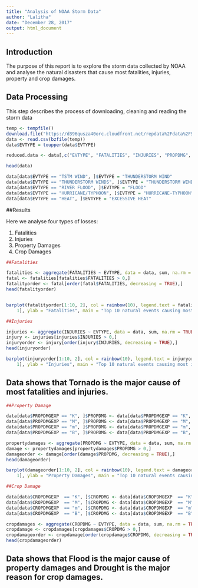 ---
title: "Analysis of NOAA Storm Data"
author: "Lalitha"
date: "December 28, 2017"
output: html_document
---

## Introduction

The purpose of this report is to explore the storm data collected by NOAA and analyse the natural disasters that cause most fatalities, injuries, property and crop damages.

## Data Processing
This step describes the process of downloading, cleaning and reading the storm data 

```{r}
temp <- tempfile()
download.file("https://d396qusza40orc.cloudfront.net/repdata%2Fdata%2FStormData.csv.bz2",temp)
data <- read.csv(bzfile(temp))
data$EVTYPE = toupper(data$EVTYPE)

reduced.data <- data[,c("EVTYPE", "FATALITIES", "INJURIES", "PROPDMG", "CROPDMG")]

head(data)

data[data$EVTYPE == "TSTM WIND", ]$EVTYPE = "THUNDERSTORM WIND"
data[data$EVTYPE == "THUNDERSTORM WINDS", ]$EVTYPE = "THUNDERSTORM WIND"
data[data$EVTYPE == "RIVER FLOOD", ]$EVTYPE = "FLOOD"
data[data$EVTYPE == "HURRICANE/TYPHOON", ]$EVTYPE = "HURRICANE-TYPHOON"
data[data$EVTYPE == "HEAT", ]$EVTYPE = "EXCESSIVE HEAT"
```

##Results

Here we analyse four types of losses:

1. Fatalities
2. Injuries
3. Property Damages
4. Crop Damages

```{r}

##Fatalities

fatalities <- aggregate(FATALITIES ~ EVTYPE, data = data, sum, na.rm = TRUE)
fatal <- fatalities[fatalities$FATALITIES > 0,]
fatalityorder <- fatal[order(fatal$FATALITIES, decreasing = TRUE),]
head(fatalityorder)


barplot(fatalityorder[1:10, 2], col = rainbow(10), legend.text = fatalityorder[1:10,
    1], ylab = "Fatalities", main = "Top 10 natural events causing most fatalities")

##Injuries

injuries <- aggregate(INJURIES ~ EVTYPE, data = data, sum, na.rm = TRUE)
injury <- injuries[injuries$INJURIES > 0,]
injuryorder <- injury[order(injury$INJURIES, decreasing = TRUE),]
head(injuryorder)

barplot(injuryorder[1:10, 2], col = rainbow(10), legend.text = injuryorder[1:10,
    1], ylab = "Injuries", main = "Top 10 natural events causing most injuries")
```



## Data shows that Tornado is the  major cause of most fatalities and injuries.

```{r}
##Property Damage

data[data$PROPDMGEXP == "K", ]$PROPDMG <- data[data$PROPDMGEXP == "K", ]$PROPDMG * 1000
data[data$PROPDMGEXP == "M", ]$PROPDMG <- data[data$PROPDMGEXP == "M", ]$PROPDMG * 1e+06
data[data$PROPDMGEXP == "m", ]$PROPDMG <- data[data$PROPDMGEXP == "m", ]$PROPDMG * 1e+06
data[data$PROPDMGEXP == "B", ]$PROPDMG <- data[data$PROPDMGEXP == "B", ]$PROPDMG * 1e+09

propertydamages <- aggregate(PROPDMG ~ EVTYPE, data = data, sum, na.rm = TRUE)
damage <- propertydamages[propertydamages$PROPDMG > 0,]
damageorder <- damage[order(damage$PROPDMG, decreasing = TRUE),]
head(damageorder)

barplot(damageorder[1:10, 2], col = rainbow(10), legend.text = damageorder[1:10,
    1], ylab = "Property Damages", main = "Top 10 natural events causing most property damages")

##Crop Damage

data[data$CROPDMGEXP  == "K", ]$CROPDMG <- data[data$CROPDMGEXP  == "K", ]$CROPDMG * 1000
data[data$CROPDMGEXP  == "M", ]$CROPDMG <- data[data$CROPDMGEXP  == "M", ]$CROPDMG * 1e+06
data[data$CROPDMGEXP  == "m", ]$CROPDMG <- data[data$CROPDMGEXP  == "m", ]$CROPDMG * 1e+06
data[data$CROPDMGEXP  == "B", ]$CROPDMG <- data[data$CROPDMGEXP  == "B", ]$CROPDMG * 1e+09

cropdamages <- aggregate(CROPDMG ~ EVTYPE, data = data, sum, na.rm = TRUE)
cropdamage <- cropdamages[cropdamages$CROPDMG > 0,]
cropdamageorder <- cropdamage[order(cropdamage$CROPDMG, decreasing = TRUE),]
head(cropdamageorder)
```

## Data shows that Flood is the  major cause of property damages and Drought is the major reason for crop damages.
